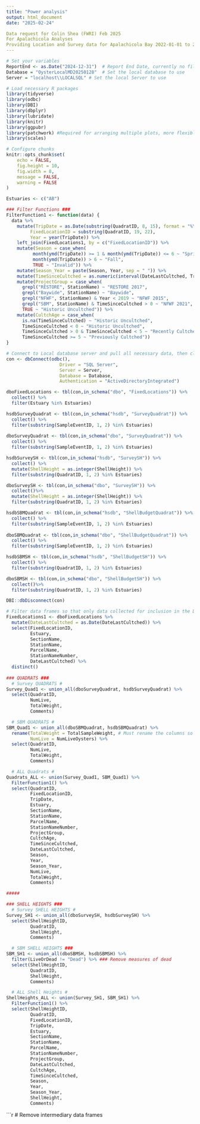 ```yaml
---
title: "Power analysis"
output: html_document
date: "2025-02-24"

Data request for Colin Shea (FWRI) Feb 2025
For Apalachicola Analyses
Providing Location and Survey data for Apalachicola Bay 2022-01-01 to 2024-12-31 
---
```


```r
# Set your variables
ReportEnd <- as.Date("2024-12-31")  # Report End Date, currently no filter is set to use this. May need to modify somewhere
Database = "OysterLocalMD20250128"  # Set the local database to use
Server = "localhost\\LOCALSQL" # Set the local Server to use
```

```r
# Load necessary R packages
library(tidyverse)
library(odbc)
library(DBI)
library(dbplyr)
library(lubridate)
library(knitr)
library(ggpubr)
library(patchwork) #Required for arranging multiple plots, more flexible
library(scales)
```

```r
# Configure chunks
knitr::opts_chunk$set(
	echo = FALSE,
	fig.height = 10,
	fig.width = 8,
	message = FALSE,
	warning = FALSE
)

Estuaries <- c("AB")
```

```r
### Filter Functions ###
FilterFunction1 <- function(data) {
  data %>% 
    mutate(TripDate = as.Date(substring(QuadratID, 8, 15), format = "%Y%m%d"),
         FixedLocationID = substring(QuadratID, 19, 22),
         Year = year(TripDate)) %>%
    left_join(FixedLocations1, by = c("FixedLocationID")) %>%
    mutate(Season = case_when(
          month(ymd(TripDate)) >= 1 & month(ymd(TripDate)) <= 6 ~ "Spring",
          month(ymd(TripDate)) > 6 ~ "Fall",
          TRUE ~ "Invalid")) %>%
    mutate(Season_Year = paste(Season, Year, sep = " ")) %>%
    mutate(TimeSinceCultched = as.numeric(interval(DateLastCultched, TripDate), "years")) %>%
    mutate(ProjectGroup = case_when(
      grepl("RESTORE", StationName) ~ "RESTORE 2017",
      grepl("Baywide", StationName) ~ "Baywide",
      grepl("NFWF", StationName) & Year < 2019 ~ "NFWF 2015",
      grepl("SBM", StationName) & TimeSinceCultched > 0 ~ "NFWF 2021",
      TRUE ~ "Historic Uncultched")) %>%
    mutate(CultchAge = case_when(
      is.na(TimeSinceCultched) ~ "Historic Uncultched",
      TimeSinceCultched < 0 ~ "Historic Uncultched",
      TimeSinceCultched > 0 & TimeSinceCultched < 5 ~ "Recently Cultched",
      TimeSinceCultched >= 5 ~ "Previously Cultched"))
}
```

```r
# Connect to Local database server and pull all necessary data, then close connection 
con <- dbConnect(odbc(),
                    Driver = "SQL Server", 
                    Server = Server,
                    Database = Database,
                    Authentication = "ActiveDirectoryIntegrated")

dboFixedLocations <- tbl(con,in_schema("dbo", "FixedLocations")) %>%
  collect() %>% 
  filter(Estuary %in% Estuaries)

hsdbSurveyQuadrat <- tbl(con,in_schema("hsdb", "SurveyQuadrat")) %>%
  collect() %>%
  filter(substring(SampleEventID, 1, 2) %in% Estuaries)
  
dboSurveyQuadrat <- tbl(con,in_schema("dbo", "SurveyQuadrat")) %>%
  collect() %>%
  filter(substring(SampleEventID, 1, 2) %in% Estuaries)

hsdbSurveySH <- tbl(con,in_schema("hsdb", "SurveySH")) %>%
  collect() %>%
  mutate(ShellHeight = as.integer(ShellHeight)) %>%
  filter(substring(QuadratID, 1, 2) %in% Estuaries)

dboSurveySH <- tbl(con,in_schema("dbo", "SurveySH")) %>%
  collect()%>%
  mutate(ShellHeight = as.integer(ShellHeight)) %>%
  filter(substring(QuadratID, 1, 2) %in% Estuaries)

hsdbSBMQuadrat <- tbl(con,in_schema("hsdb", "ShellBudgetQuadrat")) %>%
  collect() %>%
  filter(substring(SampleEventID, 1, 2) %in% Estuaries)
  
dboSBMQuadrat <- tbl(con,in_schema("dbo", "ShellBudgetQuadrat")) %>%
  collect() %>%
  filter(substring(SampleEventID, 1, 2) %in% Estuaries)

hsdbSBMSH <- tbl(con,in_schema("hsdb", "ShellBudgetSH")) %>%
  collect() %>%
  filter(substring(QuadratID, 1, 2) %in% Estuaries)

dboSBMSH <- tbl(con,in_schema("dbo", "ShellBudgetSH")) %>%
  collect()%>%
  filter(substring(QuadratID, 1, 2) %in% Estuaries)

DBI::dbDisconnect(con)
```

```r
# Filter data frames so that only data collected for inclusion in the DMFM Report are present.
FixedLocations1 <- dboFixedLocations %>% 
  mutate(DateLastCultched = as.Date(DateLastCultched)) %>%
  select(FixedLocationID,
         Estuary,
         SectionName,
         StationName,
         ParcelName,
         StationNameNumber,
         DateLastCultched) %>% 
  distinct()
 
### QUADRATS ###  
  # Survey QUADRATS #
Survey_Quad1 <- union_all(dboSurveyQuadrat, hsdbSurveyQuadrat) %>%
  select(QuadratID,
         NumLive,
         TotalWeight,
         Comments)

  # SBM QUADRATS # 
SBM_Quad1 <- union_all(dboSBMQuadrat, hsdbSBMQuadrat) %>%
  rename(TotalWeight = TotalSampleWeight, # Must rename the columns so we can union them together
         NumLive = NumLiveOysters) %>%
  select(QuadratID,
         NumLive,
         TotalWeight,
         Comments)

  # ALL Quadrats # 
Quadrats_ALL <- union(Survey_Quad1, SBM_Quad1) %>%
  FilterFunction1() %>%
  select(QuadratID, 
         FixedLocationID,
         TripDate,
         Estuary,
         SectionName,
         StationName,
         ParcelName,
         StationNameNumber,
         ProjectGroup,
         CultchAge,
         TimeSinceCultched,
         DateLastCultched,
         Season,
         Year,
         Season_Year,
         NumLive,
         TotalWeight,
         Comments)

##### 

### SHELL HEIGHTS ###
  # Survey SHELL HEIGHTS #
Survey_SH1 <- union_all(dboSurveySH, hsdbSurveySH) %>%
  select(ShellHeightID, 
         QuadratID, 
         ShellHeight,
         Comments)

  # SBM SHELL HEIGHTS ###
SBM_SH1 <- union_all(dboSBMSH, hsdbSBMSH) %>%
  filter(LiveOrDead != "Dead") %>% ### Remove measures of dead
  select(ShellHeightID, 
         QuadratID, 
         ShellHeight,
         Comments)

  # ALL Shell Heights #
ShellHeights_ALL <- union(Survey_SH1, SBM_SH1) %>%
  FilterFunction1() %>%
  select(ShellHeightID,
         QuadratID,
         FixedLocationID,
         TripDate,
         Estuary,
         SectionName,
         StationName,
         ParcelName,
         StationNameNumber,
         ProjectGroup,
         DateLastCultched,
         CultchAge,
         TimeSinceCultched,
         Season,
         Year,
         Season_Year,
         ShellHeight,
         Comments)
```

```r
# Remove intermediary data frames
